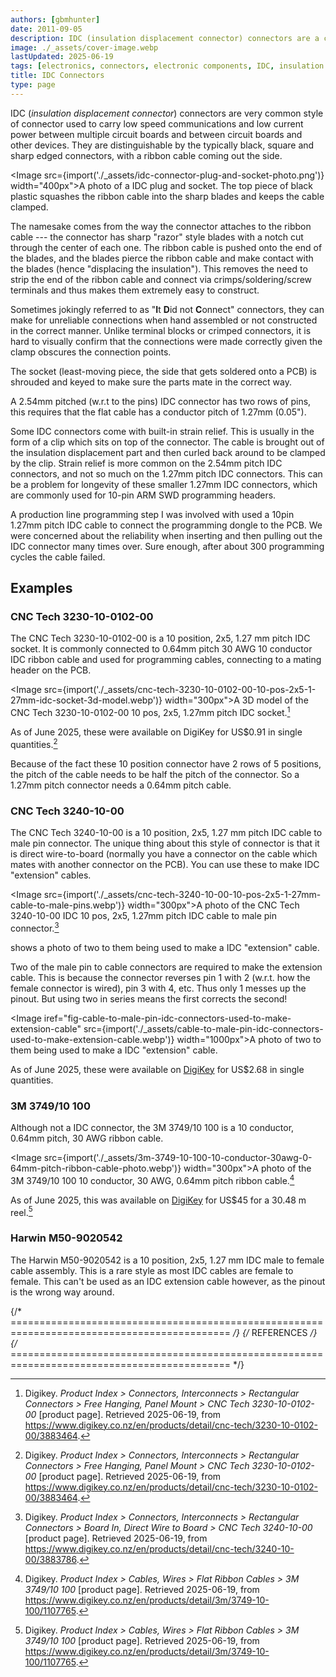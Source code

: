```yaml
---
authors: [gbmhunter]
date: 2011-09-05
description: IDC (insulation displacement connector) connectors are a common style of connector used to carry low speed communications and low current power between multiple circuit boards and between circuit boards and other devices. They are distinguishable by the typically black, square and sharp edged connectors, with a ribbon cable coming out the side.
image: ./_assets/cover-image.webp
lastUpdated: 2025-06-19
tags: [electronics, connectors, electronic components, IDC, insulation displacement connector, programming, programming headers, ribbon cable]
title: IDC Connectors
type: page
---
```


IDC (_insulation displacement connector_) connectors are very common style of connector used to carry low speed communications and low current power between multiple circuit boards and between circuit boards and other devices. They are distinguishable by the typically black, square and sharp edged connectors, with a ribbon cable coming out the side.

<Image src={import('./_assets/idc-connector-plug-and-socket-photo.png')} width="400px">A photo of a IDC plug and socket. The top piece of black plastic squashes the ribbon cable into the sharp blades and keeps the cable clamped.</Image>

The namesake comes from the way the connector attaches to the ribbon cable --- the connector has sharp "razor" style blades with a notch cut through the center of each one. The ribbon cable is pushed onto the end of the blades, and the blades pierce the ribbon cable and make contact with the blades (hence "displacing the insulation"). This removes the need to strip the end of the ribbon cable and connect via crimps/soldering/screw terminals and thus makes them extremely easy to construct.

Sometimes jokingly referred to as "**I**t **D**id not **C**onnect" connectors, they can make for unreliable connections when hand assembled or not constructed in the correct manner. Unlike terminal blocks or crimped connectors, it is hard to visually confirm that the connections were made correctly given the clamp obscures the connection points.

The socket (least-moving piece, the side that gets soldered onto a PCB) is shrouded and keyed to make sure the parts mate in the correct way.

A 2.54mm pitched (w.r.t to the pins) IDC connector has two rows of pins, this requires that the flat cable has a conductor pitch of 1.27mm (0.05").

Some IDC connectors come with built-in strain relief. This is usually in the form of a clip which sits on top of the connector. The cable is brought out of the insulation displacement part and then curled back around to be clamped by the clip. Strain relief is more common on the 2.54mm pitch IDC connectors, and not so much on the 1.27mm pitch IDC connectors. This can be a problem for longevity of these smaller 1.27mm IDC connectors, which are commonly used for 10-pin ARM SWD programming headers.

<Aside type="note">
A production line programming step I was involved with used a 10pin 1.27mm pitch IDC cable to connect the programming dongle to the PCB. We were concerned about the reliability when inserting and then pulling out the IDC connector many times over. Sure enough, after about 300 programming cycles the cable failed.
</Aside>

## Examples

### CNC Tech 3230-10-0102-00

The CNC Tech 3230-10-0102-00 is a 10 position, 2x5, 1.27 mm pitch IDC socket. It is commonly connected to 0.64mm pitch 30 AWG 10 conductor IDC ribbon cable and used for programming cables, connecting to a mating header on the PCB.

<Image src={import('./_assets/cnc-tech-3230-10-0102-00-10-pos-2x5-1-27mm-idc-socket-3d-model.webp')} width="300px">A 3D model of the CNC Tech 3230-10-0102-00 10 pos, 2x5, 1.27mm pitch IDC socket.[^digikey-cnc-tech-3230-10-0102-00]</Image>

As of June 2025, these were available on DigiKey for US$0.91 in single quantities.[^digikey-cnc-tech-3230-10-0102-00]

<Aside type="note">
Because of the fact these 10 position connector have 2 rows of 5 positions, the pitch of the cable needs to be half the pitch of the connector. So a 1.27mm pitch connector needs a 0.64mm pitch cable.
</Aside>

### CNC Tech 3240-10-00

The CNC Tech 3240-10-00 is a 10 position, 2x5, 1.27 mm pitch IDC cable to male pin connector. The unique thing about this style of connector is that it is direct wire-to-board (normally you have a connector on the cable which mates with another connector on the PCB). You can use these to make IDC "extension" cables.

<Image src={import('./_assets/cnc-tech-3240-10-00-10-pos-2x5-1-27mm-cable-to-male-pins.webp')} width="300px">A photo of the CNC Tech 3240-10-00 IDC 10 pos, 2x5, 1.27mm pitch IDC cable to male pin connector.[^digikey-cnc-tech-3240-10-00]</Image>

<IRef iref="fig-cable-to-male-pin-idc-connectors-used-to-make-extension-cable" /> shows a photo of two to them being used to make a IDC "extension" cable.

<Aside type="note">
Two of the male pin to cable connectors are required to make the extension cable. This is because the connector reverses pin 1 with 2 (w.r.t. how the female connector is wired), pin 3 with 4, etc. Thus only 1 messes up the pinout. But using two in series means the first corrects the second!
</Aside>

<Image iref="fig-cable-to-male-pin-idc-connectors-used-to-make-extension-cable" src={import('./_assets/cable-to-male-pin-idc-connectors-used-to-make-extension-cable.webp')} width="1000px">A photo of two to them being used to make a IDC "extension" cable.</Image>

As of June 2025, these were available on [DigiKey](https://www.digikey.co.nz/en/products/detail/cnc-tech/3240-10-00/3883786) for US$2.68 in single quantities.

### 3M 3749/10 100

Although not a IDC connector, the 3M 3749/10 100 is a 10 conductor, 0.64mm pitch, 30 AWG ribbon cable.

<Image src={import('./_assets/3m-3749-10-100-10-conductor-30awg-0-64mm-pitch-ribbon-cable-photo.webp')} width="300px">A photo of the 3M 3749/10 100 10 conductor, 30 AWG, 0.64mm pitch ribbon cable.[^digikey-3m-3749-10-100]</Image>

As of June 2025, this was available on [DigiKey](https://www.digikey.co.nz/en/products/detail/3m/3749-10-100/1107765) for US$45 for a 30.48 m reel.[^digikey-3m-3749-10-100]

### Harwin M50-9020542

The Harwin M50-9020542 is a 10 position, 2x5, 1.27 mm IDC male to female cable assembly. This is a rare style as most IDC cables are female to female. This can't be used as an IDC extension cable however, as the pinout is the wrong way around.

{/* ============================================================================================ */}
{/* REFERENCES */}
{/* ============================================================================================ */}

[^digikey-cnc-tech-3230-10-0102-00]: Digikey. _Product Index > Connectors, Interconnects > Rectangular Connectors > Free Hanging, Panel Mount > CNC Tech 3230-10-0102-00_ [product page]. Retrieved 2025-06-19, from https://www.digikey.co.nz/en/products/detail/cnc-tech/3230-10-0102-00/3883464.
[^digikey-cnc-tech-3240-10-00]: Digikey. _Product Index > Connectors, Interconnects > Rectangular Connectors > Board In, Direct Wire to Board > CNC Tech 3240-10-00_ [product page]. Retrieved 2025-06-19, from https://www.digikey.co.nz/en/products/detail/cnc-tech/3240-10-00/3883786.
[^digikey-3m-3749-10-100]: Digikey. _Product Index > Cables, Wires > Flat Ribbon Cables > 3M 3749/10 100_ [product page]. Retrieved 2025-06-19, from https://www.digikey.co.nz/en/products/detail/3m/3749-10-100/1107765.
